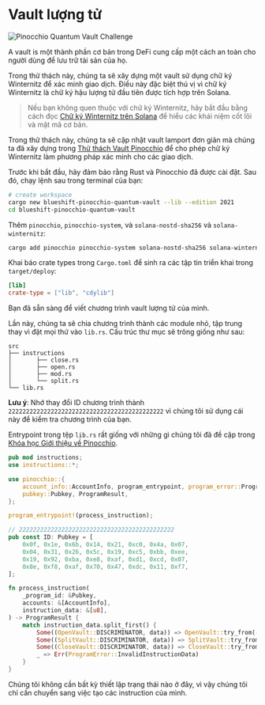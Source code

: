 
# Vault lượng tử

![Pinocchio Quantum Vault Challenge](/graphics/challenge-banners/pinocchio-quantum-vault.png)

A vault is một thành phần cơ bản trong DeFi cung cấp một cách an toàn cho người dùng để lưu trữ tài sản của họ.

Trong thử thách này, chúng ta sẽ xây dựng một vault sử dụng chữ ký Winternitz để xác minh giao dịch. Điều này đặc biệt thú vị vì chữ ký Winternitz là chữ ký hậu lượng tử đầu tiên được tích hợp trên Solana.

> Nếu bạn không quen thuộc với chữ ký Winternitz, hãy bắt đầu bằng cách đọc [Chữ ký Winternitz trên Solana](/vi/courses/winternitz-signatures-on-solana) để hiểu các khái niệm cốt lõi và mật mã cơ bản.

Trong thử thách này, chúng ta sẽ cập nhật vault lamport đơn giản mà chúng ta đã xây dựng trong [Thử thách Vault Pinocchio](/vi/challenges/pinocchio-vault) để cho phép chữ ký Winternitz làm phương pháp xác minh cho các giao dịch.

<ArticleSection name="Cài đặt" id="installation" level="h2" />

Trước khi bắt đầu, hãy đảm bảo rằng Rust và Pinocchio đã được cài đặt. Sau đó, chạy lệnh sau trong terminal của bạn:

```bash
# create workspace
cargo new blueshift-pinocchio-quantum-vault --lib --edition 2021
cd blueshift-pinocchio-quantum-vault
```

Thêm `pinocchio`, `pinocchio-system`, và `solana-nostd-sha256` và `solana-winternitz`:

```bash
cargo add pinocchio pinocchio-system solana-nostd-sha256 solana-winternitz
```

Khai báo crate types trong `Cargo.toml` để sinh ra các tập tin triển khai trong `target/deploy`:

```toml
[lib]
crate-type = ["lib", "cdylib"]
```

Bạn đã sẵn sàng để viết chương trình vault lượng tử của mình.

<ArticleSection name="Mẫu" id="template" level="h2" />

Lần này, chúng ta sẽ chia chương trình thành các module nhỏ, tập trung thay vì đặt mọi thứ vào `lib.rs`. Cấu trúc thư mục sẽ trông giống như sau:

```
src
├── instructions
│       ├── close.rs
│       ├── open.rs
│       ├── mod.rs
│       └── split.rs
└── lib.rs
```

**Lưu ý**: Nhớ thay đổi ID chương trình thành `22222222222222222222222222222222222222222222` vì chúng tôi sử dụng cái này để kiểm tra chương trình của bạn.

Entrypoint trong tệp `lib.rs` rất giống với những gì chúng tôi đã đề cập trong [Khóa học Giới thiệu về Pinocchio](/vi/courses/introduction-to-pinocchio).

```rust
pub mod instructions;
use instructions::*;

use pinocchio::{
    account_info::AccountInfo, program_entrypoint, program_error::ProgramError,
    pubkey::Pubkey, ProgramResult,
};

program_entrypoint!(process_instruction);

// 22222222222222222222222222222222222222222222
pub const ID: Pubkey = [
    0x0f, 0x1e, 0x6b, 0x14, 0x21, 0xc0, 0x4a, 0x07, 
    0x04, 0x31, 0x26, 0x5c, 0x19, 0xc5, 0xbb, 0xee, 
    0x19, 0x92, 0xba, 0xe8, 0xaf, 0xd1, 0xcd, 0x07, 
    0x8e, 0xf8, 0xaf, 0x70, 0x47, 0xdc, 0x11, 0xf7, 
];

fn process_instruction(
    _program_id: &Pubkey,
    accounts: &[AccountInfo],
    instruction_data: &[u8],
) -> ProgramResult {    
    match instruction_data.split_first() {
        Some((OpenVault::DISCRIMINATOR, data)) => OpenVault::try_from((data, accounts))?.process(),
        Some((SplitVault::DISCRIMINATOR, data)) => SplitVault::try_from((data, accounts))?.process(),
        Some((CloseVault::DISCRIMINATOR, data)) => CloseVault::try_from((data, accounts))?.process(),
        _ => Err(ProgramError::InvalidInstructionData)
    }
}
```

Chúng tôi không cần bất kỳ thiết lập trạng thái nào ở đây, vì vậy chúng tôi chỉ cần chuyển sang việc tạo các instruction của mình.